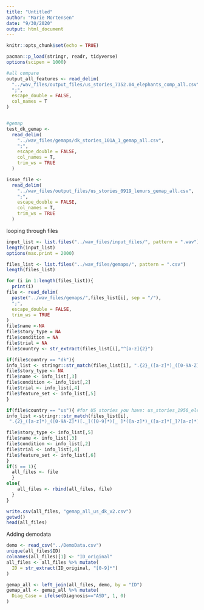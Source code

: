 ```yaml
---
title: "Untitled"
author: "Marie Mortensen"
date: "9/30/2020"
output: html_document
---
```


```r
knitr::opts_chunk$set(echo = TRUE)
```

```r
pacman::p_load(stringr, readr, tidyverse)
options(scipen = 1000)

#all compare
output_all_features <- read_delim(
  "../wav_files/output_files/us_stories_7352.04_elephants_comp_all.csv",
  ";",
  escape_double = FALSE,
  col_names = T
)


#gemap
test_dk_gemap <-
  read_delim(
    "../wav_files/gemaps/dk_stories_101A_1_gemap_all.csv",
    ";",
    escape_double = FALSE,
    col_names = T,
    trim_ws = TRUE
  )

issue_file <- 
  read_delim(
    "../wav_files/output_files/us_stories_0919_lemurs_gemap_all.csv",
    ";",
    escape_double = FALSE,
    col_names = T,
    trim_ws = TRUE
  )

```

looping through files
```r
input_list <- list.files("../wav_files/input_files/", pattern = ".wav")
length(input_list)
options(max.print = 2000)

files_list <- list.files("../wav_files/gemaps/", pattern = ".csv")
length(files_list)

for (i in 1:length(files_list)){
  print(i)
file <- read_delim(
  paste("../wav_files/gemaps/",files_list[i], sep = "/"),
  ";",
  escape_double = FALSE,
  trim_ws = TRUE
)
file$name <-NA
file$story_type = NA
file$condition = NA
file$trial = NA
file$country <- str_extract(files_list[i],"^[a-z]{2}")

if(file$country == "dk"){
info_list <- stringr::str_match(files_list[i], ".{2}_([a-z]*)_([0-9A-Z]*)[._]([0-9]*)[_]*([a-z]*)_([a-z]*[_]?[a-z]*)")
file$story_type <- NA
file$name <- info_list[,3]
file$condition <- info_list[,2]
file$trial <- info_list[,4]
file$feature_set <- info_list[,5]
}

if(file$country == "us"){ #for US stories you have: us_stories_1956_elephants, us is the language, stories the task, 1956 the ID, elephants the story name
info_list <-stringr::str_match(files_list[i],
 ".{2}_([a-z]*)_([0-9A-Z]*)[._]([0-9]*)[_ ]*([a-z]*)_([a-z]*[_]?[a-z]*)")              

file$story_type <- info_list[,5]
file$name <- info_list[,3]
file$condition <- info_list[,2]
file$trial <- info_list[,4]
file$feature_set <- info_list[,6]
}
if(i == 1){
  all_files <- file
  }
else{
    all_files <- rbind(all_files, file)
  }
}

write.csv(all_files, "gemap_all_us_dk_v2.csv")
getwd()
head(all_files)
```

Adding demodata
```r
demo <- read_csv("../DemoData.csv")
unique(all_files$ID)
colnames(all_files)[1] <- "ID_original"
all_files <- all_files %>% mutate(
  ID = str_extract(ID_original, "[0-9]*")
) 

gemap_all <- left_join(all_files, demo, by = "ID")
gemap_all <- gemap_all %>% mutate(
  Diag_Case = ifelse(Diagnosis=="ASD", 1, 0)
) 

```



